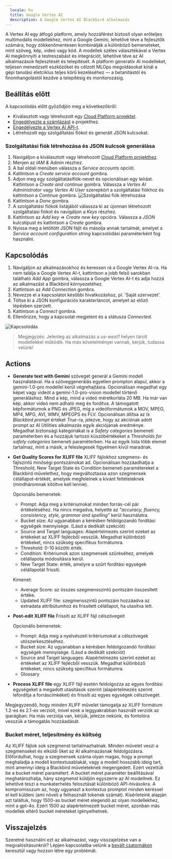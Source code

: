 ```yaml
---
  locale: hu
  title: Google Vertex AI
  description: A Google Vertex AI Blackbird alkalmazás
---
```


<LinkCard title="Megtekintés a Githubon" target="_blank" href="https://github.com/bb-io/GoogleVertexAI" icon="github" />

A Vertex AI egy átfogó platform, amely hozzáférést biztosít olyan erőteljes multimodális modellekhez, mint a Google Gemini, lehetővé téve a fejlesztők számára, hogy zökkenőmentesen kombinálják a különböző bemeneteket, mint szöveg, kép, videó vagy kód. A modellek széles választékával a Vertex AI megkönnyíti a testreszabást és integrációt, lehetővé téve az AI alkalmazások fejlesztését és telepítését. A platform generatív AI modelleket, teljesen menedzselt eszközöket és célzott MLOps megoldásokat kínál a gépi tanulási életciklus teljes körű kezeléséhez — a betanítástól és finomhangolástól kezdve a telepítésig és monitorozásig.

## Beállítás előtt

A kapcsolódás előtt győződjön meg a következőkről:

- Kiválasztott vagy létrehozott egy [Cloud Platform projektet](https://console.cloud.google.com/project).
- [Engedélyezte a számlázást](https://cloud.google.com/billing/docs/how-to/modify-project) a projekthez.
- [Engedélyezte a Vertex AI API-t](https://console.cloud.google.com/flows/enableapi?apiid=aiplatform.googleapis.com).
- Létrehozott egy szolgáltatási fiókot és generált JSON kulcsokat.

### Szolgáltatási fiók létrehozása és JSON kulcsok generálása

1. Navigáljon a kiválasztott vagy létrehozott [Cloud Platform projekthez](https://console.cloud.google.com/project).
2. Menjen az _IAM & Admin_ részhez.
3. A bal oldali menüben válassza a _Service accounts_ opciót.
4. Kattintson a _Create service account_ gombra.
5. Adjon meg egy szolgáltatásifiók-nevet és opcionálisan egy leírást. Kattintson a _Create and continue_ gombra. Válassza a _Vertex AI Administrator_ vagy _Vertex AI User_ szerepkört a szolgáltatási fiókhoz és kattintson a _Continue_ gombra. 
![Szolgáltatási fiók létrehozása](https://raw.githubusercontent.com/bb-io/GoogleVertexAI/main/image/README/access.png)
6. Kattintson a _Done_ gombra.
7. A szolgáltatási fiókok listájából válassza ki az újonnan létrehozott szolgáltatási fiókot és navigáljon a _Keys_ részhez.
8. Kattintson az _Add key_ => _Create new key_ opcióra. Válassza a _JSON_ kulcstípust és kattintson a _Create_ gombra.
9. Nyissa meg a letöltött JSON fájlt és másolja annak tartalmát, amelyet a _Service account configuration string_ kapcsolódási paraméterként fog használni.

## Kapcsolódás

1. Navigáljon az alkalmazásokhoz és keressen rá a Google Vertex AI-ra. Ha nem találja a Google Vertex AI-t, kattintson a jobb felső sarokban található _Add App_ gombra, válassza a Google Vertex AI-t és adja hozzá az alkalmazást a Blackbird környezetéhez.
2. Kattintson az _Add Connection_ gombra.
3. Nevezze el a kapcsolatot későbbi hivatkozáshoz, pl. 'Saját szervezet'.
4. Töltse ki a JSON konfigurációs karakterláncot, amelyet az előző lépésben szerzett.
5. Kattintson a _Connect_ gombra.
6. Ellenőrizze, hogy a kapcsolat megjelent és a státusza _Connected_.

![Kapcsolódás](https://raw.githubusercontent.com/bb-io/GoogleVertexAI/main/image/README/connecting.png)

> Megjegyzés: Jelenleg az alkalmazás a *us-west1* helyen tárolt modellekkel működik. Ha más követelményei vannak, kérjük, tudassa velünk!

## Actions

- **Generate text with Gemini** szöveget generál a Gemini modell használatával. Ha a szöveggenerálás egyetlen prompton alapul, akkor a gemini-1.0-pro modellel kerül végrehajtásra. Opcionálisan megadhat egy képet vagy videót a gemini-1.0-pro-vision modellel történő generáláshoz. Mind a kép, mind a videó méretkorláta 20 MB. Ha már van kép, akkor videó nem adható meg és fordítva. A támogatott képformátumok a PNG és JPEG, míg a videóformátumok a MOV, MPEG, MP4, MPG, AVI, WMV, MPEGPS és FLV. Opcionálisan állítsa az _Is Blackbird prompt_ értéket _True_-ra, jelezve, hogy az akciónak adott prompt az AI Utilities alkalmazás egyik akciójának eredménye. Megadhat biztonsági kategóriákat is a _Safety categories_ bemeneti paraméterben és a hozzájuk tartozó küszöbértékeket a _Thresholds for safety categories_ bemeneti paraméterben. Ha az egyik lista több elemet tartalmaz, mint a másik, a feleslegesek figyelmen kívül maradnak.

- **Get Quality Scores for XLIFF file** XLIFF fájlokhoz szegmens- és fájlszintű minőségi pontszámokat ad. Opcionálisan hozzáadhatja a Threshold, New Target State és Condition bemeneti paramétereket a Blackbird művelethez, hogy megváltoztassa azon szegmensek célállapot-értékét, amelyek megfelelnek a kívánt feltételeknek (mindháromnak kitöltve kell lennie).

    Opcionális bemenetek:
	- Prompt: Adja meg a kritériumokat minden forrás-cél pár értékeléséhez. Ha nincs megadva, helyette az _"accuracy, fluency, consistency, style, grammar and spelling"_ kerül használatra.
	- Bucket size: Az ugyanabban a kérésben feldolgozandó fordítási egységek mennyisége. (Lásd a dedikált szekciót)
	- Source and Target languages: Alapértelmezés szerint ezeket az értékeket az XLIFF fejlécből vesszük. Megadhat különböző értékeket, nincs szükség specifikus formátumra.
	- Threshold: 0-10 közötti érték.
	- Condition: Kritériumok azon szegmensek szűréséhez, amelyek célállapota módosításra kerül.
	- New Target State: érték, amelyre a szűrt fordítási egységek célállapotát frissíti.

    Kimenet:
	- Average Score: az összes szegmensszintű pontszám összesített értéke.
	- Updated XLIFF file: szegmensszintű pontszám hozzáadva az extradata attribútumhoz és frissített célállapot, ha utasítva lett.

- **Post-edit XLIFF file** Frissíti az XLIFF fájl célszövegeit

	Opcionális bemenetek:
	- Prompt: Adja meg a nyelvészeti kritériumokat a célszövegek utószerkesztéséhez.
	- Bucket size: Az ugyanabban a kérésben feldolgozandó fordítási egységek mennyisége. (Lásd a dedikált szekciót)
	- Source and Target languages: Alapértelmezés szerint ezeket az értékeket az XLIFF fejlécből vesszük. Megadhat különböző értékeket, nincs szükség specifikus formátumra.
	- Glossary

- **Process XLIFF file** egy XLIFF fájl esetén feldolgozza az egyes fordítási egységeket a megadott utasítások szerint (alapértelmezés szerint lefordítja a forráscímkéket) és frissíti az egyes egységek célszövegét.

Megjegyzendő, hogy minden XLIFF művelet támogatja az XLIFF formátum 1.2-es és 2.1-es verzióit, mivel ezek a leggyakrabban használt verziók az iparágban. Ha más verziója van, kérjük, jelezze nekünk, és fontolóra vesszük a támogatás hozzáadását.

### Bucket méret, teljesítmény és költség

Az XLIFF fájlok sok szegmenst tartalmazhatnak. Minden művelet veszi a szegmenseket és elküldi őket az AI alkalmazásnak feldolgozásra. Előfordulhat, hogy a szegmensek száma olyan magas, hogy a prompt meghaladja a modell kontextusablakát, vagy a modell hosszabb ideig tart, mint amennyi ideig a Blackbird műveleteknek megengedett. Ezért vezettük be a bucket méret paramétert. A bucket méret paraméter beállításával meghatározhatja, hány szegmenst küldjön egyszerre az AI modellnek. Ez lehetővé teszi a munkaterhelés felosztását különböző API-hívásokra. A kompromisszum az, hogy ugyanazt a kontextus promptot minden kéréssel el kell küldeni (ami növeli a felhasznált tokenek számát). Kísérleteink alapján azt találtuk, hogy 1500-as bucket méret elegendő az olyan modellekhez, mint a gpt-4o. Ezért 1500 az alapértelmezett bucket méret, azonban más modellek eltérő bucket méreteket igényelhetnek.

## Visszajelzés

Szeretné használni ezt az alkalmazást, vagy visszajelzése van a megvalósításunkról? Lépjen kapcsolatba velünk a [bevált csatornákon](https://www.blackbird.io/) keresztül vagy hozzon létre egy problémát.